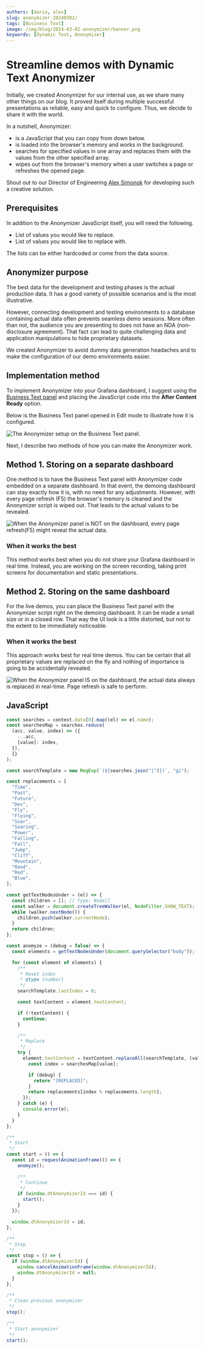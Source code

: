 ```yaml
---
authors: [daria, alex]
slug: anonymizer-20240302/
tags: [Business Text]
image: /img/blog/2024-03-02-anonymizer/banner.png
keywords: [Dynamic Text, Anonymizer]
---
```



# Streamline demos with Dynamic Text Anonymizer

Initially, we created Anonymizer for our internal use, as we share many other things on our blog. It proved itself during multiple successful presentations as reliable, easy and quick to configure. Thus, we decide to share it with the world.

In a nutshell, Anonymizer:

- is a JavaScript that you can copy from down below.
- is loaded into the browser's memory and works in the background.
- searches for specified values in one array and replaces them with the values from the other specified array.
- wipes out from the browser's memory when a user switches a page or refreshes the opened page.

<Youtube
  id="FMSEGGFbJy0"
  title="Convert dashboard values on the fly for demo purposes."
/>

Shout out to our Director of Engineering [Alex Simonok](https://github.com/asimonok) for developing such a creative solution.

## Prerequisites

In addition to the Anonymizer JavaScript itself, you will need the following.

- List of values you would like to replace.
- List of values you would like to replace with.

The lists can be either hardcoded or come from the data source.

## Anonymizer purpose

The best data for the development and testing phases is the actual production data. It has a good variety of possible scenarios and is the most illustrative.

However, connecting development and testing environments to a database containing actual data often prevents seamless demo sessions. More often than not, the audience you are presenting to does not have an NDA (non-disclosure agreement). That fact can lead to quite challenging data and application manipulations to hide proprietary datasets.

We created Anonymizer to avoid dummy data generation headaches and to make the configuration of our demo environments easier.

## Implementation method

To implement Anonymizer into your Grafana dashboard, I suggest using the [Business Text panel](/plugins/business-text/) and placing the JavaScript code into the **After Content Ready** option.

Below is the Business Text panel opened in Edit mode to illustrate how it is configured.

<Image
  title="The Anonymizer setup on the Business Text panel."
  src="/img/blog/2024-03-02-anonymizer/anony-edit.png"
/>

Next, I describe two methods of how you can make the Anonymizer work.

## Method 1. Storing on a separate dashboard

One method is to have the Business Text panel with Anonymizer code embedded on a separate dashboard. In that event, the demoing dashboard can stay exactly how it is, with no need for any adjustments.
However, with every page refresh (F5) the browser's memory is cleaned and the Anonymizer script is wiped out. That leads to the actual values to be revealed.

<Image
  title="When the Anonymizer panel is NOT on the dashboard, every page refresh(F5) might reveal the actual data."
  src="/img/blog/2024-03-02-anonymizer/anony-no-form.png"
/>

### When it works the best

This method works best when you do not share your Grafana dashboard in real time. Instead, you are working on the screen recording, taking print screens for documentation and static presentations.

## Method 2. Storing on the same dashboard

For the live demos, you can place the Business Text panel with the Anonymizer script right on the demoing dashboard. It can be made a small size or in a closed row.
That way the UI look is a little distorted, but not to the extent to be immediately noticeable.

### When it works the best

This approach works best for real time demos. You can be certain that all proprietary values are replaced on the fly and nothing of importance is going to be accidentally revealed.

<Image
  title="When the Anonymizer panel IS on the dashboard, the actual data always is replaced in real-time. Page refresh is safe to perform."
  src="/img/blog/2024-03-02-anonymizer/anony-yes-form.png"
/>

## JavaScript

```js
const searches = context.data[0].map((el) => el.name);
const searchesMap = searches.reduce(
  (acc, value, index) => ({
    ...acc,
    [value]: index,
  }),
  {}
);

const searchTemplate = new RegExp(`(${searches.join("|")})`, "gi");

const replacements = [
  "Time",
  "Past",
  "Future",
  "Dev",
  "Fly",
  "Flying",
  "Soar",
  "Soaring",
  "Power",
  "Falling",
  "Fall",
  "Jump",
  "Cliff",
  "Mountain",
  "Rend",
  "Red",
  "Blue",
];

const getTextNodesUnder = (el) => {
  const children = []; // Type: Node[]
  const walker = document.createTreeWalker(el, NodeFilter.SHOW_TEXT);
  while (walker.nextNode()) {
    children.push(walker.currentNode);
  }
  return children;
};

const anomyze = (debug = false) => {
  const elements = getTextNodesUnder(document.querySelector("body"));

  for (const element of elements) {
    /**
     * Reset index
     * @type {number}
     */
    searchTemplate.lastIndex = 0;

    const textContent = element.textContent;

    if (!textContent) {
      continue;
    }

    /**
     * Replace
     */
    try {
      element.textContent = textContent.replaceAll(searchTemplate, (value) => {
        const index = searchesMap[value];

        if (debug) {
          return "[REPLACED]";
        }
        return replacements[index % replacements.length];
      });
    } catch (e) {
      console.error(e);
    }
  }
};

/**
 * Start
 */
const start = () => {
  const id = requestAnimationFrame(() => {
    anomyze();

    /**
     * Continue
     */
    if (window.dtAnonymizerId === id) {
      start();
    }
  });

  window.dtAnonymizerId = id;
};

/**
 * Stop
 */
const stop = () => {
  if (window.dtAnonymizerId) {
    window.cancelAnimationFrame(window.dtAnonymizerId);
    window.dtAnonymizerId = null;
  }
};

/**
 * Clean previous anonymizer
 */
stop();

/**
 * Start anonymizer
 */
start();
```

<Feedback />

